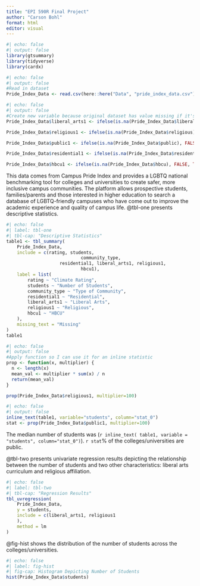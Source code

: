 ```yaml
---
title: "EPI 590R Final Project"
author: "Carson Bohl"
format: html
editor: visual
---
```

```r
#| echo: false 
#| output: false
library(gtsummary)
library(tidyverse)
library(cardx)
```

```r
#| echo: false 
#| output: false
#Read in dataset
Pride_Index_Data <- read.csv(here::here("Data", "pride_index_data.csv"))
```

```r
#| echo: false 
#| output: false
#Create new variable because original dataset has value missing if it's false
Pride_Index_Data$liberal_arts1 <- ifelse(is.na(Pride_Index_Data$liberal_arts), FALSE, TRUE)

Pride_Index_Data$religious1 <- ifelse(is.na(Pride_Index_Data$religious), FALSE, TRUE)

Pride_Index_Data$public1 <- ifelse(is.na(Pride_Index_Data$public), FALSE, TRUE)

Pride_Index_Data$residential1 <- ifelse(is.na(Pride_Index_Data$residential), FALSE, TRUE)

Pride_Index_Data$hbcu1 <- ifelse(is.na(Pride_Index_Data$hbcu), FALSE, TRUE)
```

This data comes from Campus Pride Index and provides a LGBTQ national benchmarking tool for colleges and universities to create safer, more inclusive campus communities. The platform allows prospective students, families/parents and those interested in higher education to search a database of LGBTQ-friendly campuses who have come out to improve the academic experience and quality of campus life. @tbl-one presents descriptive statistics. 
```r
#| echo: false
#| label: tbl-one
#| tbl-cap: "Descriptive Statistics"
table1 <- tbl_summary(
	Pride_Index_Data,
	include = c(rating, students,
							community_type,
					residential1, liberal_arts1, religious1,
							hbcu1),
	label = list(
		rating ~ "Climate Rating",
		students ~ "Number of Students",
		community_type ~ "Type of Community",
		residential1 ~ "Residential",
		liberal_arts1 ~ "Liberal Arts",
		religious1 ~ "Religious",
		hbcu1 ~ "HBCU"
	),
	missing_text = "Missing"
)
table1
```


```r
#| echo: false
#| output: false
#Apply function so I can use it for an inline statistic
prop <- function(x, multiplier) {
  n <- length(x)
  mean_val <- multiplier * sum(x) / n
  return(mean_val)
}

prop(Pride_Index_Data$religious1, multiplier=100)
```


```r
#| echo: false
#| output: false
inline_text(table1, variable="students", column="stat_0")
stat <- prop(Pride_Index_Data$public1, multiplier=100)
```
The median number of students was (`r inline_text( table1, variable = "students", column="stat_0")`). `r stat`% of the colleges/universities are public. 



@tbl-two presents univariate regression results depicting the relationship between the number of students and two other characteristics: liberal arts curriculum and religious affiliation. 
```r
#| echo: false
#| label: tbl-two
#| tbl-cap: "Regression Results"
tbl_uvregression(
	Pride_Index_Data,
	y = students,
	include = c(liberal_arts1, religious1
	),
	method = lm
)
```


@fig-hist shows the distribution of the number of students across the colleges/universities. 
```r
#| echo: false
#| label: fig-hist
#| fig-cap: Histogram Depicting Number of Students 
hist(Pride_Index_Data$students)
```







